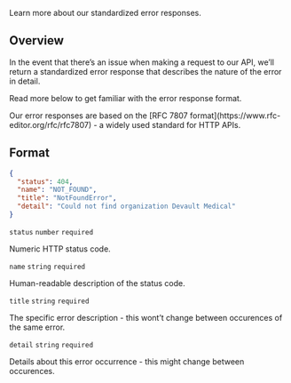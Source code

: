 Learn more about our standardized error responses.
​
## Overview

In the event that there’s an issue when making a request to our API, we’ll return a standardized error response that describes the nature of the error in detail.

Read more below to get familiar with the error response format.

<Callout intent="success">
Our error responses are based on the [RFC 7807 format](https://www.rfc-editor.org/rfc/rfc7807) - a widely used standard for HTTP APIs.
</Callout>

## Format
```json
{
  "status": 404,
  "name": "NOT_FOUND",
  "title": "NotFoundError",
  "detail": "Could not find organization Devault Medical"
}
```

`status` `number` `required`

Numeric HTTP status code.

`name` `string` `required`

Human-readable description of the status code.

`title` `string` `required`

The specific error description - this wont’t change between occurences of the same error.

`detail` `string` `required`

Details about this error occurrence - this might change between occurences.